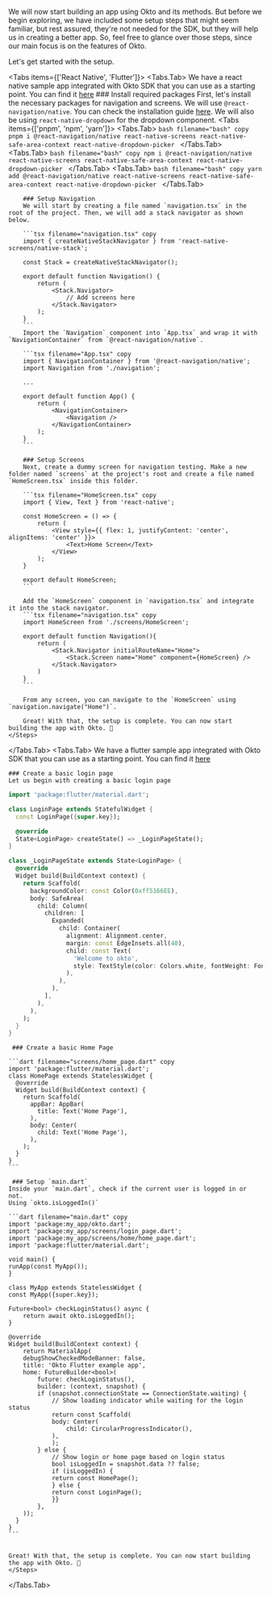 
We will now start building an app using Okto and its methods. 
But before we begin exploring, we have included some setup steps that might seem familiar, but rest assured, they're not needed for the SDK, but they will help us in creating a better app. 
So, feel free to glance over those steps, since our main focus is on the features of Okto.

Let's get started with the setup.  

<Tabs items={['React Native', 'Flutter']}>
  <Tabs.Tab>
  <Callout type="info" emoji="📱">
    We have a react native sample app integrated with Okto SDK that you can use as a starting point. You can find it [here](https://github.com/okto-hq/okto-sdk-rn-sample) 
</Callout>
    <Steps>
        ### Install required packages
        First, let's install the necessary packages for navigation and screens. We will use `@react-navigation/native`. You can check the installation guide [here](https://reactnavigation.org/docs/getting-started). We will also be using `react-native-dropdown` for the dropdown component.
        <Tabs items={['pnpm', 'npm', 'yarn']}>
            <Tabs.Tab>
                ```bash filename="bash" copy
                pnpm i @react-navigation/native react-native-screens react-native-safe-area-context react-native-dropdown-picker
                ```
            </Tabs.Tab>
            <Tabs.Tab>
                ```bash filename="bash" copy
                npm i @react-navigation/native react-native-screens react-native-safe-area-context react-native-dropdown-picker
                ```
            </Tabs.Tab>
            <Tabs.Tab>
                ```bash filename="bash" copy
                yarn add @react-navigation/native react-native-screens react-native-safe-area-context react-native-dropdown-picker
                ```
            </Tabs.Tab>
        </Tabs>

        ### Setup Navigation
        We will start by creating a file named `navigation.tsx` in the root of the project. Then, we will add a stack navigator as shown below.

        ```tsx filename="navigation.tsx" copy
        import { createNativeStackNavigator } from 'react-native-screens/native-stack';

        const Stack = createNativeStackNavigator();

        export default function Navigation() {
            return (
                <Stack.Navigator>
                    // Add screens here
                </Stack.Navigator>
            );
        }
        ```
        Import the `Navigation` component into `App.tsx` and wrap it with `NavigationContainer` from `@react-navigation/native`.

        ```tsx filename="App.tsx" copy
        import { NavigationContainer } from '@react-navigation/native';
        import Navigation from './navigation';

        ...

        export default function App() {
            return (
                <NavigationContainer>
                    <Navigation />
                </NavigationContainer>
            );
        }
        ```

        ### Setup Screens
        Next, create a dummy screen for navigation testing. Make a new folder named `screens` at the project's root and create a file named `HomeScreen.tsx` inside this folder.
        
        ```tsx filename="HomeScreen.tsx" copy
        import { View, Text } from 'react-native';

        const HomeScreen = () => {
            return (
                <View style={{ flex: 1, justifyContent: 'center', alignItems: 'center' }}>
                    <Text>Home Screen</Text>
                </View>
            );
        }

        export default HomeScreen;
        ```

        Add the `HomeScreen` component in `navigation.tsx` and integrate it into the stack navigator.
        ```tsx filename="navigation.tsx" copy
        import HomeScreen from './screens/HomeScreen';

        export default function Navigation(){
            return (
                <Stack.Navigator initialRouteName="Home">
                    <Stack.Screen name="Home" component={HomeScreen} />
                </Stack.Navigator>
            )
        }
        ```

        From any screen, you can navigate to the `HomeScreen` using `navigation.navigate("Home")`.

        Great! With that, the setup is complete. You can now start building the app with Okto. 🚀
    </Steps>
  </Tabs.Tab>
  <Tabs.Tab>
<Callout type="info" emoji="📱">
    We have a flutter sample app integrated with Okto SDK that you can use as a starting point. You can find it [here](https://github.com/okto-hq/okto-sdk-flutter/tree/main/example) 
</Callout>
    <Steps>
    
    ### Create a basic login page
    Let us begin with creating a basic login page  

```dart filename="screens/login_page.dart" copy
import 'package:flutter/material.dart';

class LoginPage extends StatefulWidget {
  const LoginPage({super.key});

  @override
  State<LoginPage> createState() => _LoginPageState();
}

class _LoginPageState extends State<LoginPage> {
  @override
  Widget build(BuildContext context) {
    return Scaffold(
      backgroundColor: const Color(0xff5166EE),
      body: SafeArea(
        child: Column(
          children: [
            Expanded(
              child: Container(
                alignment: Alignment.center,
                margin: const EdgeInsets.all(40),
                child: const Text(
                  'Welcome to okto',
                  style: TextStyle(color: Colors.white, fontWeight: FontWeight.w800, fontSize: 30),
                ),
              ),
            ),
          ],
        ),
      ),
    );
  }
}
```

     ### Create a basic Home Page
    
    ```dart filename="screens/home_page.dart" copy
    import 'package:flutter/material.dart';
    class HomePage extends StatelessWidget {
      @override
      Widget build(BuildContext context) {
        return Scaffold(
          appBar: AppBar(
            title: Text('Home Page'),
          ),
          body: Center(
            child: Text('Home Page'),
          ),
        );
      }
    }
    ```

     ### Setup `main.dart`
    Inside your `main.dart`, check if the current user is logged in or not.  
    Using `okto.isLoggedIn()`
        
    ```dart filename="main.dart" copy
    import 'package:my_app/okto.dart';
    import 'package:my_app/screens/login_page.dart';
    import 'package:my_app/screens/home/home_page.dart';
    import 'package:flutter/material.dart';

    void main() {
    runApp(const MyApp());
    }

    class MyApp extends StatelessWidget {
    const MyApp({super.key});

    Future<bool> checkLoginStatus() async {
        return await okto.isLoggedIn();
    }

    @override
    Widget build(BuildContext context) {
        return MaterialApp(
        debugShowCheckedModeBanner: false,
        title: 'Okto Flutter example app',
        home: FutureBuilder<bool>(
            future: checkLoginStatus(),
            builder: (context, snapshot) {
            if (snapshot.connectionState == ConnectionState.waiting) {
                // Show loading indicator while waiting for the login status
                return const Scaffold(
                body: Center(
                    child: CircularProgressIndicator(),
                ),
                );
            } else {
                // Show login or home page based on login status
                bool isLoggedIn = snapshot.data ?? false;
                if (isLoggedIn) {
                return const HomePage();
                } else {
                return const LoginPage();
                }}
            },
        ));
      }
    }
    ```

   
    Great! With that, the setup is complete. You can now start building the app with Okto. 🚀
    </Steps>
  </Tabs.Tab>
</Tabs>
